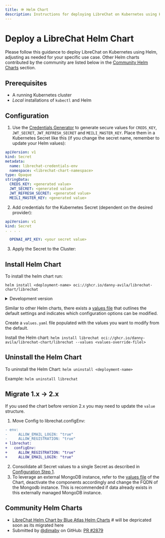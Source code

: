 ```yaml
---
title: 🪖 Helm Chart
description: Instructions for deploying LibreChat on Kubernetes using Helm
---
```


# Deploy a LibreChat Helm Chart

Please follow this guidance to deploy LibreChat on Kubernetes using Helm, adjusting as needed for your specific use case. Other Helm charts contributed by the community are listed below in the [Community Helm Charts](#community-helm-charts) section.

## Prerequisites

* A running Kubernetes cluster
* _Local_ installations of `kubectl` and Helm

## Configuration

1. Use the [Credentials Generator](/toolkit/creds_generator) to generate secure values for `CREDS_KEY`, `JWT_SECRET`, `JWT_REFRESH_SECRET` and `MEILI_MASTER_KEY`.
Place them in a Kubernetes Secret like this (if you change the secret name, remember to update your Helm values):

```yaml
apiVersion: v1
kind: Secret
metadata:
  name: librechat-credentials-env
  namespace: <librechat-chart-namespace>
type: Opaque
stringData:
  CREDS_KEY: <generated value>
  JWT_SECRET: <generated value>
  JWT_REFRESH_SECRET: <generated value>
  MEILI_MASTER_KEY: <generated value>
```
2. Add credentials for the Kubernetes Secret (dependent on the desired provider):

```yaml
apiVersion: v1
kind: Secret
. . . .

  OPENAI_API_KEY: <your secret value>
```
3. Apply the Secret to the Cluster:

## Install Helm Chart

To install the helm chart run: 

`helm install <deployment-name> oci://ghcr.io/danny-avila/librechat-chart/librechat`

<details>
  <summary>Development version</summary>

In the repo's root directory, run: 

`helm install <deployment-name> ./helm/librechat`
</details>

Similar to other Helm charts, there exists a [values file](https://github.com/danny-avila/LibreChat/blob/main/helm/librechat/values.yaml) that outlines the default settings and indicates which configuration options can be modified.

Create a `values.yaml` file populated with the values you want to modify from the default.

Install the Helm chart: `helm install librechat oci://ghcr.io/danny-avila/librechat-chart/librechat --values <values-override-filel>`

## Uninstall the Helm Chart

To uninstall the Helm Chart: `helm uninstall <deployment-name>`

Example: `helm uninstall librechat`

## Migrate 1.x -> 2.x
If you used the chart before version 2.x you may need to update the `value` structure.

1. Move Config to librechat.configEnv:
```diff
- env:
-     ALLOW_EMAIL_LOGIN: "true"
-     ALLOW_REGISTRATION: "true"
+ librechat:
+   configEnv:
+     ALLOW_REGISTRATION: "true"
+     ALLOW_EMAIL_LOGIN: "true"
```

2. Consolidate all Secret values to a single Secret as described in [Configuration Step 1](#configuration). 
3. To leverage an external MongoDB instance, refer to the [values file](https://github.com/danny-avila/LibreChat/blob/main/helm/librechat/values.yaml) of the Chart, deactivate the components accordingly and change the FQDN of the Mongodb instance. This is recommended if data already exists in this externally managed MongoDB instance.
  
## Community Helm Charts
- [LibreChat Helm Chart by Blue Atlas Helm Charts](https://github.com/bat-bs/helm-charts/tree/main/charts/librechat) # will be depricated soon as its migrated here
- Submitted by [@dimaby](https://github.com/dimaby) on GitHub: [PR #2879](https://github.com/danny-avila/LibreChat/pull/2879)
